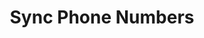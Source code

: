 ---
title: 'Sync Phone Numbers'
openapi: 'POST /api/v1/assistants/organization/phone-numbers/sync'
--- 
